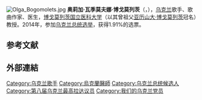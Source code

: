 [[File:Olga_Bogomolets.jpg|thumb]]
'''奥莉加·瓦季莫夫娜·博戈莫列茨'''（{{lang-uk|Ольга Вадимівна Богомолець}}，{{bd|1966年|3月22日|||catIdx=B}}），[[乌克兰|乌克兰]]歌手、歌曲作家、医生，[[博戈莫列茨国立医科大学|博戈莫列茨国立医科大学]]（以其曾祖父[[亚历山大·博戈莫列茨|亚历山大·博戈莫列茨]]冠名）教授。2014年，参加[[2014年乌克兰总统选举|乌克兰总统选举]]，获得1.91%的选票。

==参考文献==
{{reflist}}

== 外部連結 ==
{{Commonscat|Olha Bogomolets}}

{{Authority control}}
[[Category:乌克兰歌手|Category:乌克兰歌手]]
[[Category:烏克蘭醫師|Category:烏克蘭醫師]]
[[Category:乌克兰总统候选人|Category:乌克兰总统候选人]]
[[Category:第八届乌克兰最高拉达议员|Category:第八届乌克兰最高拉达议员]]
[[Category:我们的乌克兰党员|Category:我们的乌克兰党员]]
